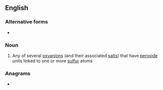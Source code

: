 ==English==

===Alternative forms===
* {{l|en|persulphate}}

===Noun===
{{wikipedia}}
{{en-noun}}

# {{lb|en|inorganic chemistry}} Any of several [[oxyanion]]s (and their associated [[salt]]s) that have [[peroxide]] units linked to one or more [[sulfur]] atoms

===Anagrams===
* {{l|en|afterpulse}}